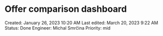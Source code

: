 # Offer comparison dashboard

Created: January 26, 2023 10:20 AM
Last edited: March 20, 2023 9:22 AM
Status: Done
Engineer: Michal Smrčina
Priority: mid